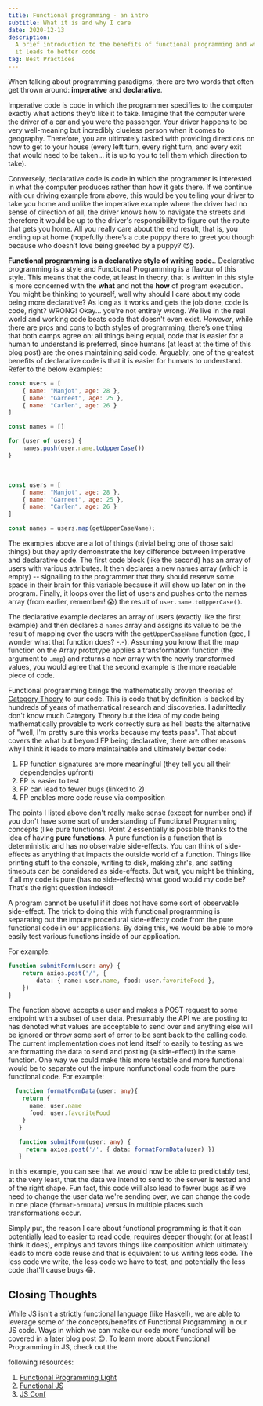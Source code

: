 ```yaml
---
title: Functional programming - an intro
subtitle: What it is and why I care
date: 2020-12-13
description:
  A brief introduction to the benefits of functional programming and why I think
  it leads to better code
tag: Best Practices
---
```


<CloudinaryHeroImage
	alt="Canvas"
	src="https://res.cloudinary.com/dinypqsgl/image/upload/v1680036093/blog/canvas_rbgvpe.jpg"
/>

When talking about programming paradigms, there are two words that often get
thrown around: **imperative** and **declarative**.

Imperative code is code in which the programmer specifies to the computer
exactly what actions they’d like it to take. Imagine that the computer were the
driver of a car and you were the passenger. Your driver happens to be very
well-meaning but incredibly clueless person when it comes to geography.
Therefore, you are ultimately tasked with providing directions on how to get to
your house (every left turn, every right turn, and every exit that would need to
be taken... it is up to you to tell them which direction to take).

Conversely, declarative code is code in which the programmer is interested in
what the computer produces rather than how it gets there. If we continue with
our driving example from above, this would be you telling your driver to take
you home and unlike the imperative example where the driver had no sense of
direction of all, the driver knows how to navigate the streets and therefore it
would be up to the driver's responsibility to figure out the route that gets you
home. All you really care about the end result, that is, you ending up at home
(hopefully there’s a cute puppy there to greet you though because who doesn’t
love being greeted by a puppy? 😍).

**Functional programming is a declarative style of writing code.**. Declarative
programming is a style and Functional Programming is a flavour of this style.
This means that the code, at least in theory, that is written in this style is
more concerned with the **what** and not the **how** of program execution. You
might be thinking to yourself, well why should I care about my code being more
declarative? As long as it works and gets the job done, code is code, right?
WRONG! Okay... you're not entirely wrong. We live in the real world and working
code beats code that doesn't even exist. _However_, while there are pros and
cons to both styles of programming, there’s one thing that both camps agree on:
all things being equal, code that is easier for a human to understand is
preferred, since humans (at least at the time of this blog post) are the ones
maintaining said code. Arguably, one of the greatest benefits of declarative
code is that it is easier for humans to understand. Refer to the below examples:

```ts:title=imperative-get-user-names.js
const users = [
    { name: "Manjot", age: 28 },
    { name: "Garneet", age: 25 },
    { name: "Carlen", age: 26 }
]

const names = []

for (user of users) {
    names.push(user.name.toUpperCase())
}
```

<br />

```ts:title=declarative-get-user-names.js
const users = [
    { name: "Manjot", age: 28 },
    { name: "Garneet", age: 25 },
    { name: "Carlen", age: 26 }
]

const names = users.map(getUpperCaseName);
```

The examples above are a lot of things (trivial being one of those said things)
but they aptly demonstrate the key difference between imperative and declarative
code. The first code block (like the second) has an array of users with various
attributes. It then declares a new names array (which is empty) -- signalling to
the programmer that they should reserve some space in their brain for this
variable because it will show up later on in the program. Finally, it loops over
the list of users and pushes onto the names array (from earlier, remember! 😱)
the result of `user.name.toUpperCase()`.

The declarative example declares an array of users (exactly like the first
example) and then declares a `names` array and assigns its value to be the
result of mapping over the users with the `getUpperCaseName` function (gee, I
wonder what that function does? -.-). Assuming you know that the map function on
the Array prototype applies a transformation function (the argument to `.map`)
and returns a new array with the newly transformed values, you would agree that
the second example is the more readable piece of code.

Functional programming brings the mathematically proven theories of
[Category Theory](https://en.wikipedia.org/wiki/Category_theory) to our code.
This is code that by definition is backed by hundreds of years of mathematical
research and discoveries. I admittedly don't know much Category Theory but the
idea of my code being mathematically provable to work correctly sure as hell
beats the alternative of "well, I'm pretty sure this works because my tests
pass". That about covers the what but beyond FP being declarative, there are
other reasons why I think it leads to more maintainable and ultimately better
code:

1. FP function signatures are more meaningful (they tell you all their
   dependencies upfront)
2. FP is easier to test
3. FP can lead to fewer bugs (linked to 2)
4. FP enables more code reuse via composition

The points I listed above don't really make sense (except for number one) if you
don't have some sort of understanding of Functional Programming concepts (like
pure functions). Point 2 essentially is possible thanks to the idea of having
**pure functions**. A pure function is a function that is deterministic and has
no observable side-effects. You can think of side-effects as anything that
impacts the outside world of a function. Things like printing stuff to the
console, writing to disk, making xhr's, and setting timeouts can be considered
as side-effects. But wait, you might be thinking, if all my code is pure (has no
side-effects) what good would my code be? That's the right question indeed!

A program cannot be useful if it does not have some sort of observable
side-effect. The trick to doing this with functional programming is separating
out the impure procedural side-effecty code from the pure functional code in our
applications. By doing this, we would be able to more easily test various
functions inside of our application.

For example:

```ts
function submitForm(user: any) {
	return axios.post('/', {
		data: { name: user.name, food: user.favoriteFood },
	})
}
```

The function above accepts a user and makes a POST request to some endpoint with
a subset of user data. Presumably the API we are posting to has denoted what
values are acceptable to send over and anything else will be ignored or throw
some sort of error to be sent back to the calling code. The current
implementation does not lend itself to easily to testing as we are formatting
the data to send and posting (a side-effect) in the same function. One way we
could make this more testable and more functional would be to separate out the
impure nonfunctional code from the pure functional code. For example:

```ts
  function formatFormData(user: any){
    return {
      name: user.name
      food: user.favoriteFood
    }
   }

   function submitForm(user: any) {
     return axios.post('/', { data: formatFormData(user) })
   }
```

In this example, you can see that we would now be able to predictably test, at
the very least, that the data we intend to send to the server is tested and of
the right shape. Fun fact, this code will also lead to fewer bugs as if we need
to change the user data we're sending over, we can change the code in one place
(`formatFormData`) versus in multiple places such transformations occur.

Simply put, the reason I care about functional programming is that it can
potentially lead to easier to read code, requires deeper thought (or at least I
think it does), employs and favors things like composition which ultimately
leads to more code reuse and that is equivalent to us writing less code. The
less code we write, the less code we have to test, and potentially the less code
that'll cause bugs 😂.

## Closing Thoughts

While JS isn't a strictly functional language (like Haskell), we are able to
leverage some of the concepts/benefits of Functional Programming in our JS code.
Ways in which we can make our code more functional will be covered in a later
blog post 😊. To learn more about Functional Programming in JS, check out the

following resources:

1. [Functional Programming Light](https://www.amazon.ca/Functional-Light-JavaScript-Balanced-Pragmatic-FP/dp/1981672346/ref=sr_1_5?dchild=1&keywords=functional+light+javascript&qid=1610414581&sr=8-5)
2. [ Functional JS ](https://frontendmasters.com/courses/functional-js-fundamentals/)
3. [ JS Conf ](https://www.youtube.com/watch?v=e-5obm1G_FY)

